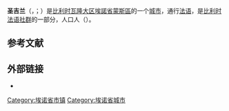 {{noteTA|G1=比利时地名}}
{{Infobox Belgium municipality
|name=圣吉兰
|native_name=<small>{{native name|fr|Saint-Ghislain}}<br>{{native name|pcd|Saint-Guilagne}}</small>
|type={{BEL}}[[比利时城市列表|城市]]
|picture=Hôtel de ville de Saint-Ghislain.jpg
|picture-legend=市政厅
|map=Saint-Ghislain_Hainaut_Belgium_Map.png
|map-legend=圣吉兰在[[埃諾省|埃諾省]]的位置
|arms=Blason ville be Saint-Ghislain.svg
|flag=Flag of Saint-Gilles-lez-Bruxelles.svg
|region={{BE-REG-WAL}}
|community={{BE-FR}}
|province={{BE-PROV-HT}}
|arrondissement=[[蒙斯區|蒙斯區]]
|nis=53070
|pyramid-date=
|0-19=
|20-64=
|65=
|foreigners=
|foreigners-date=
|mayor=Daniel Olivier ([[社会党_(比利时)|PS]])
|majority=[[社会党_(比利时)|PS]] - [[革新运动|MR]] & Citoyens
|postal-codes=7330-7334
|telephone-area=065
|web=[http://www.saint-ghislain.be/ www.saint-ghislain.be]
|coordinates = {{coord|50|27|N|03|49|E|region:BE|display=inline,title}}
}}
'''圣吉兰'''（{{lang-fr|Saint-Ghislain}}，{{IPA-fr|sɛ̃ ɡilɛ̃}}；{{lang-pcd|Saint-Guilagne}}）是[[比利时|比利时]][[瓦隆大区|瓦隆大区]][[埃諾省|埃諾省]][[蒙斯區|蒙斯區]]的一个[[比利时城市列表|城市]]，通行[[法语|法语]]，是[[比利时法语社群|比利时法语社群]]的一部分，人口{{wikidata|property|normal+|P1082}}人（{{wikidata|qualifier|P1082|P585}}）。

== 参考文献 ==
{{Reflist}}

== 外部链接 ==
* {{Commons category-inline|Saint-Ghislain}}

{{埃诺省市镇}}
{{Authority control}}
{{DEFAULTSORT:Saint-Ghislain}}
[[Category:埃诺省市镇|Category:埃诺省市镇]]
[[Category:埃诺省城市|Category:埃诺省城市]]
{{Hainaut-geo-stub}}